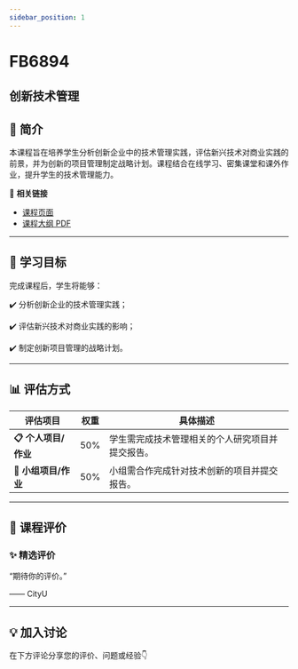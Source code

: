 ```yaml
---
sidebar_position: 1
---
```


# FB6894
## 创新技术管理

## **📘 简介**
本课程旨在培养学生分析创新企业中的技术管理实践，评估新兴技术对商业实践的前景，并为创新的项目管理制定战略计划。课程结合在线学习、密集课堂和课外作业，提升学生的技术管理能力。

🔗 **相关链接**
- [课程页面](https://www.cityu.edu.hk/catalogue/pg/202526/course/FB6894.htm)
- [课程大纲 PDF](https://www.cityu.edu.hk/catalogue/pg/202526/course/FB6894.pdf)

---

## **🎯 学习目标**

完成课程后，学生将能够：


✔️ 分析创新企业的技术管理实践；

✔️ 评估新兴技术对商业实践的影响；

✔️ 制定创新项目管理的战略计划。

---

## **📊 评估方式**

| **评估项目**             | **权重** | **具体描述**                                                                                     |
|-------------------------|---------|-----------------------------------------------------------------------------------------------|
| **📋 个人项目/作业**      | 50%     | 学生需完成技术管理相关的个人研究项目并提交报告。                                                 |
| **📝 小组项目/作业**      | 50%     | 小组需合作完成针对技术创新的项目并提交报告。                                                     |

---

## **💬 课程评价**

### ✨ **精选评价**
<div className={commentStyles.commentBox}>
    <p className={commentStyles.commentText}>
        “期待你的评价。”
    </p>
    <p className={commentStyles.commentAuthor}>—— CityU</p>
</div>

---

## **💡 加入讨论**

在下方评论分享您的评价、问题或经验👇
<Utterances />
